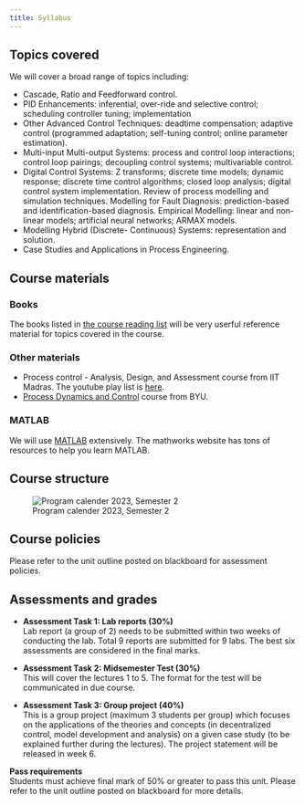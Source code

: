 ```yaml
---
title: Syllabus
---
```


## Topics covered

We will cover a broad range of topics including: 

- Cascade, Ratio and Feedforward control. 
- PID Enhancements: inferential, over-ride and selective control; scheduling
  controller tuning; implementation 
- Other Advanced Control Techniques: deadtime compensation; adaptive control
  (programmed adaptation; self-tuning control; online parameter estimation). 
- Multi-input Multi-output Systems: process and control loop interactions;
  control loop pairings; decoupling control systems; multivariable control.
- Digital Control Systems: Z transforms; discrete time models; dynamic
  response; discrete time control algorithms; closed loop analysis; digital
  control system implementation. Review of process modelling and simulation
  techniques. Modelling for Fault Diagnosis: prediction-based and
  identification-based diagnosis. Empirical Modelling: linear and non-linear
  models; artificial neural networks; ARMAX models. 
- Modelling Hybrid (Discrete- Continuous) Systems: representation and solution. 
- Case Studies and Applications in Process Engineering.

## Course materials

### Books

The books listed in [the course reading
list](https://curtin.alma.exlibrisgroup.com/leganto/readinglist/lists/14056101590001951)
will be very userful reference material for topics covered in the course.   

### Other materials

- Process control - Analysis, Design, and Assessment course from IIT Madras. 
  The youtube play list is [here](https://www.youtube.com/playlist?list=PLyqSpQzTE6M-OjiNwE2GQzXmZ6NaVWUnf).
- [Process Dynamics and Control](https://apmonitor.com/che436/index.php/Main/HomePage) course from BYU. 

### MATLAB

We will use [MATLAB](https://au.mathworks.com/products/matlab.html)
extensively. The mathworks website has tons of resources to help you learn
MATLAB.

## Course structure

![Program calender 2023, Semester 2](../../assets/images/program_calender_2023_s2.png)

## Course policies

Please refer to the unit outline posted on blackboard for assessment policies. 

## Assessments and grades

- **Assessment Task 1: Lab reports (30%)** <br> 
  Lab report (a group of 2) needs to be submitted within two
  weeks of conducting the lab. Total 9 reports are submitted for 9 labs. The
  best six assessments are considered in the final marks.

- **Assessment Task 2: Midsemester Test (30%)** <br>
  This will cover the lectures 1 to 5. The format for the test will be
  communicated in due course. 

- **Assessment Task 3: Group project (40%)** <br>
  This is a group project (maximum 3 students per group) which focuses on the
  applications of the theories and concepts (in decentralized control, model
  development and analysis) on a given case study (to be explained further
  during the lectures). The project statement will be released in week 6.

**Pass requirements** <br>
Students must achieve final mark of 50% or greater to pass this unit. Please
refer to the unit outline posted on blackboard for more details. 

